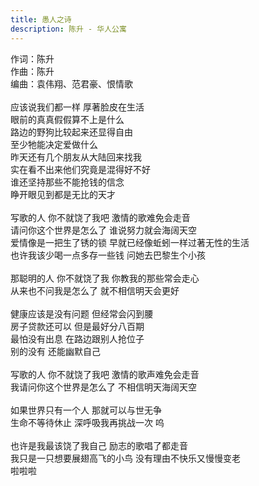 ```yaml
---
title: 愚人之诗
description: 陈升 - 华人公寓
---
```


作词：陈升<br />作曲：陈升<br />编曲：袁伟翔、范君豪、恨情歌<br /><br />应该说我们都一样 厚著脸皮在生活<br />眼前的真真假假算不上是什么<br />路边的野狗比较起来还显得自由<br />至少牠能决定爱做什么<br />昨天还有几个朋友从大陆回来找我<br />实在看不出来他们究竟是混得好不好<br />谁还坚持那些不能抢钱的信念<br />睁开眼见到都是无比的天才<br /><br />写歌的人 你不就饶了我吧 激情的歌难免会走音<br />请问你这个世界是怎么了 谁说努力就会海阔天空<br />爱情像是一把生了锈的锁 早就已经像蚯蚓一样过著无性的生活<br />也许我该少喝一点多存一些钱 问她去巴黎生个小孩<br /><br />那聪明的人 你不就饶了我 你教我的那些常会走心<br />从来也不问我是怎么了 就不相信明天会更好<br /><br />健康应该是没有问题 但经常会闪到腰<br />房子贷款还可以 但是最好分八百期<br />最怕没有出息 在路边跟别人抢位子<br />别的没有 还能幽默自己<br /><br />写歌的人 你不就饶了我吧 激情的歌声难免会走音<br />我请问你这个世界是怎么了 不相信明天海阔天空<br /><br />如果世界只有一个人 那就可以与世无争<br />生命不等待休止 深呼吸我再挑战一次 呜<br /><br />也许是我最该饶了我自己 励志的歌唱了都走音<br />我只是一只想要展翅高飞的小鸟 没有理由不快乐又慢慢变老<br />啦啦啦
